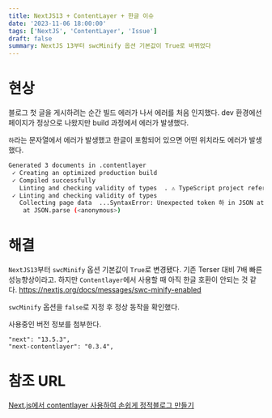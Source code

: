 ```yaml
---
title: NextJS13 + ContentLayer + 한글 이슈
date: '2023-11-06 18:00:00'
tags: ['NextJS', 'ContentLayer', 'Issue']
draft: false
summary: NextJS 13부터 swcMinify 옵션 기본값이 True로 바뀌었다
---
```


# 현상

블로그 첫 글을 게시하려는 순간 빌드 에러가 나서 에러를 처음 인지했다. dev 환경에선 페이지가 정상으로 나왔지만 build 과정에서 에러가 발생했다.

`하`라는 문자열에서 에러가 발생했고 한글이 포함되어 있으면 어떤 위치라도 에러가 발생했다.

```bash
Generated 3 documents in .contentlayer
 ✓ Creating an optimized production build
 ✓ Compiled successfully
   Linting and checking validity of types  . ⚠ TypeScript project references are not fully supported. Attempting to build in incremental mode.
 ✓ Linting and checking validity of types
   Collecting page data  ...SyntaxError: Unexpected token 하 in JSON at position 15480
    at JSON.parse (<anonymous>)

```

# 해결

`NextJS13`부터 `swcMinify` 옵션 기본값이 `True`로 변경됐다. 기존 Terser 대비 7배 빠른 성능향상이라고.
하지만 `Contentlayer`에서 사용할 때 아직 한글 호환이 안되는 것 같다.
https://nextjs.org/docs/messages/swc-minify-enabled

`swcMinify` 옵션을 `false`로 지정 후 정상 동작을 확인했다.

사용중인 버전 정보를 첨부한다.
```
"next": "13.5.3",
"next-contentlayer": "0.3.4",
```

# 참조 URL
[Next.js에서 contentlayer 사용하여 손쉽게 정적블로그 만들기](https://yiyb-blog.vercel.app/posts/nextjs-contentlayer-blog)

